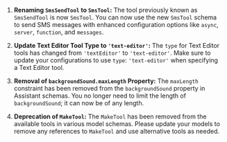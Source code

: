1. **Renaming `SmsSendTool` to `SmsTool`:** The tool previously known as `SmsSendTool` is now `SmsTool`. You can now use the new `SmsTool` schema to send SMS messages with enhanced configuration options like `async`, `server`, `function`, and `messages`.

2. **Update Text Editor Tool Type to `'text-editor'`:** The `type` for Text Editor tools has changed from `'textEditor'` to `'text-editor'`. Make sure to update your configurations to use `type`: `'text-editor'` when specifying a Text Editor tool.

3. **Removal of `backgroundSound.maxLength` Property:** The `maxLength` constraint has been removed from the `backgroundSound` property in Assistant schemas. You no longer need to limit the length of `backgroundSound`; it can now be of any length.

4. **Deprecation of `MakeTool`:** The `MakeTool` has been removed from the available tools in various model schemas. Please update your models to remove any references to `MakeTool` and use alternative tools as needed.
